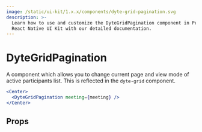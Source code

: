 ```yaml
---
image: /static/ui-kit/1.x.x/components/dyte-grid-pagination.svg
description: >-
  Learn how to use and customize the DyteGridPagination component in ProductDB's
  React Native UI Kit with our detailed documentation.
---
```


# DyteGridPagination

A component which allows you to change current page and view mode of active
participants list. This is reflected in the `dyte-grid` component.

```jsx
<Center>
  <DyteGridPagination meeting={meeting} />
</Center>
```

## Props

<PropsTable of="dyte-grid-pagination" />

<head>
  <title>React Native UI Kit DyteGridPagination</title>
</head>

